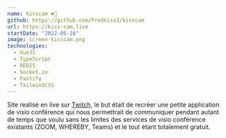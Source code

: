 ```yaml
---
name: kisscam ❤️📸
github: https://github.com/Fredkiss3/kisscam
url: https://kiss-cam.live
startDate: "2022-05-16"
image: screen-kisscam.png
technologies:
  - VueJS
  - TypeScript
  - REDIS
  - Socket.io
  - Fastify
  - TailwindCSS
---
```


Site realisé en live sur [Twitch](https://twitch.tv/fredkisss), le but était de recréer une petite application de visio conférence qui
nous permettrait de communiquer pendant autant de temps que voulu sans les limites des services de visio conférence existants (ZOOM, WHEREBY, Teams)
et le tout étant totalement gratuit.
